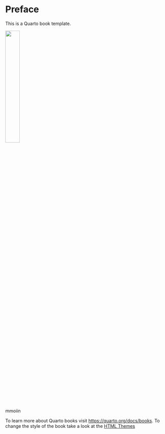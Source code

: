 # Preface {.unnumbered}

This is a Quarto book template. 

![](images/logo.png){width="30%"}

mmoiin

To learn more about Quarto books visit <https://quarto.org/docs/books>. To change the style of the book take a look at the [HTML Themes](https://quarto.org/docs/output-formats/html-themes.html)
